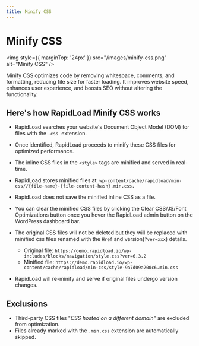 ```yaml
---
title: Minify CSS
---
```


# Minify CSS

<img style={{ marginTop: '24px' }} 
src="/images/minify-css.png" alt="Minify CSS" />

Minify CSS optimizes code by removing whitespace, comments, and formatting, 
reducing file size for faster loading. It improves website speed, enhances 
user experience, and boosts SEO without altering the functionality.  

## Here's how RapidLoad Minify CSS works

*   RapidLoad searches your website's Document Object Model (DOM) for files with
 the `.css`  extension.
*   Once identified, RapidLoad proceeds to minify these CSS files for optimized 
performance.
*   The inline CSS files in the `<style>` tags are minified and served in 
real-time.
*   RapidLoad stores minified files at 
`wp-content/cache/rapidload/min-css//{file-name}-{file-content-hash}.min.css.`
*   RapidLoad does not save the minified inline CSS as a file.
*   You can clear the minified CSS files by clicking the 
Clear CSS/JS/Font Optimizations button once you hover the RapidLoad admin button on the WordPress dashboard bar.
*   The original CSS files will not be deleted but they will be replaced 
with minified css files renamed with the `Href` and version(`?ver=xxx`) details.
    *   Original file: `https://demo.rapidload.io/wp-includes/blocks/navigation/style.css?ver=6.3.2`
    *   Minified file: `https://demo.rapidload.io/wp-content/cache/rapidload/min-css/style-9a7d09a200c6.min.css`

*   RapidLoad will re-minify and serve if original files undergo version changes.

## Exclusions

*   Third-party CSS files "_CSS hosted on a different domain_" are excluded from 
optimization.
*   Files already marked with the `.min.css` extension are automatically skipped.